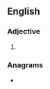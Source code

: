 ==English==

===Adjective===
{{head|en|adjective comparative form}}

# {{en-comparative of|dressy}}

===Anagrams===
* {{anagrams|en|desirers|residers}}